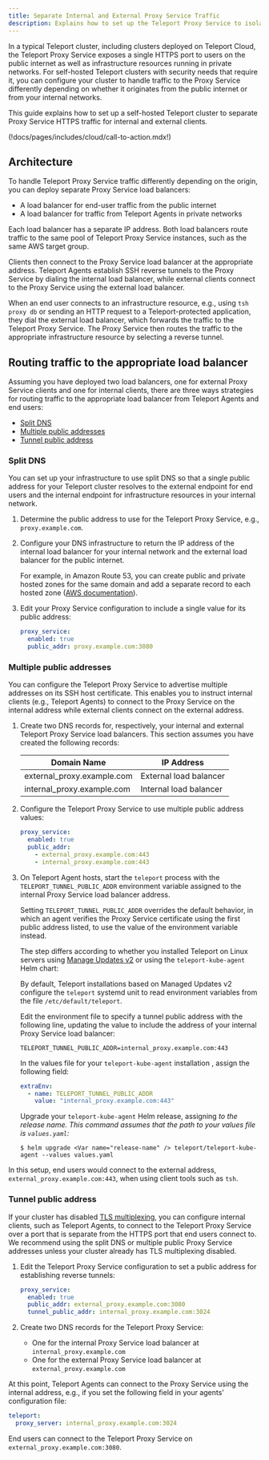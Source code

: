 ```yaml
---
title: Separate Internal and External Proxy Service Traffic
description: Explains how to set up the Teleport Proxy Service to isolate traffic from the public internet from internal client traffic.
---
```


In a typical Teleport cluster, including clusters deployed on Teleport Cloud,
the Teleport Proxy Service exposes a single HTTPS port to users on the public
internet as well as infrastructure resources running in private networks. For
self-hosted Teleport clusters with security needs that require it, you can
configure your cluster to handle traffic to the Proxy Service differently
depending on whether it originates from the public internet or from your
internal networks.

This guide explains how to set up a self-hosted Teleport cluster to separate
Proxy Service HTTPS traffic for internal and external clients.

(!docs/pages/includes/cloud/call-to-action.mdx!)

## Architecture

To handle Teleport Proxy Service traffic differently depending on the origin,
you can deploy separate Proxy Service load balancers:

- A load balancer for end-user traffic from the public internet
- A load balancer for traffic from Teleport Agents in private networks

Each load balancer has a separate IP address. Both load balancers route traffic
to the same pool of Teleport Proxy Service instances, such as the same AWS
target group.

Clients then connect to the Proxy Service load balancer at the appropriate
address. Teleport Agents establish SSH reverse tunnels to the Proxy Service by
dialing the internal load balancer, while external clients connect to the Proxy
Service using the external load balancer. 

When an end user connects to an infrastructure resource, e.g., using `tsh proxy
db` or sending an HTTP request to a Teleport-protected application, they dial
the external load balancer, which forwards the traffic to the Teleport Proxy
Service. The Proxy Service then routes the traffic to the appropriate
infrastructure resource by selecting a reverse tunnel.

## Routing traffic to the appropriate load balancer

Assuming you have deployed two load balancers, one for external Proxy Service
clients and one for internal clients, there are three ways strategies for
routing traffic to the appropriate load balancer from Teleport Agents and end
users:

- [Split DNS](#split-dns)
- [Multiple public addresses](#multiple-public-addresses)
- [Tunnel public address](#tunnel-public-address)

### Split DNS

You can set up your infrastructure to use split DNS so that a single public
address for your Teleport cluster resolves to the external endpoint for end
users and the internal endpoint for infrastructure resources in your internal
network.

1. Determine the public address to use for the Teleport Proxy Service, e.g.,
   `proxy.example.com`.

1. Configure your DNS infrastructure to return the IP address of the internal
   load balancer for your internal network and the external load balancer for
   the public internet.

   For example, in Amazon Route 53, you can create public and private hosted
   zones for the same domain and add a separate record to each hosted zone ([AWS
   documentation](https://docs.aws.amazon.com/Route53/latest/DeveloperGuide/hosted-zone-private-considerations.html#hosted-zone-private-considerations-split-view-dns)).

1. Edit your Proxy Service configuration to include a single value for its
   public address:

   ```yaml
   proxy_service:
     enabled: true
     public_addr: proxy.example.com:3080
   ```

### Multiple public addresses

You can configure the Teleport Proxy Service to advertise multiple addresses on
its SSH host certificate. This enables you to instruct internal clients (e.g.,
Teleport Agents) to connect to the Proxy Service on the internal address while
external clients connect on the external address. 

1. Create two DNS records for, respectively, your internal and external Teleport
   Proxy Service load balancers. This section assumes you have created the
   following records:

   | Domain Name                | IP Address             |
   |----------------------------|------------------------|
   | external_proxy.example.com | External load balancer |
   | internal_proxy.example.com | Internal load balancer |

1. Configure the Teleport Proxy Service to use multiple public address values:

   ```yaml
   proxy_service:
     enabled: true
     public_addr: 
       - external_proxy.example.com:443
       - internal_proxy.example.com:443
   ```

1. On Teleport Agent hosts, start the `teleport` process with the
   `TELEPORT_TUNNEL_PUBLIC_ADDR` environment variable assigned to the internal
   Proxy Service load balancer address. 

   Setting `TELEPORT_TUNNEL_PUBLIC_ADDR` overrides the default behavior, in
   which an agent verifies the Proxy Service certificate using the first public
   address listed, to use the value of the environment variable instead.

   The step differs according to whether you installed Teleport on Linux servers
   using [Manage Updates v2](../../upgrading/agent-managed-updates.mdx) or
   using the `teleport-kube-agent` Helm chart:

   <Tabs>
   <TabItem label="Linux Server">

   By default, Teleport installations based on Managed Updates v2 configure the
   `teleport` systemd unit to read environment variables from the file
   `/etc/default/teleport`.
   
   Edit the environment file to specify a tunnel public address with the
   following line, updating the value to include the address of your internal
   Proxy Service load balancer:

   ```text
   TELEPORT_TUNNEL_PUBLIC_ADDR=internal_proxy.example.com:443
   ```
   </TabItem>
   <TabItem label="Kubernetes">

   In the values file for your `teleport-kube-agent` installation , assign the
   following field:

   ```yaml
   extraEnv:
     - name: TELEPORT_TUNNEL_PUBLIC_ADDR
       value: "internal_proxy.example.com:443"
   ```

   Upgrade your `teleport-kube-agent` Helm release, assigning 
   <Var name="release-name" /> to the release name. This command assumes that the
   path to your values file is `values.yaml`:

   ```code
   $ helm upgrade <Var name="release-name" /> teleport/teleport-kube-agent --values values.yaml
   ```

   </TabItem>
   </Tabs>

In this setup, end users would connect to the external address,
`external_proxy.example.com:443`, when using client tools such as `tsh`.

### Tunnel public address

If your cluster has disabled [TLS
multiplexing](../../reference/architecture/tls-routing.mdx), you can configure
internal clients, such as Teleport Agents, to connect to the Teleport Proxy
Service over a port that is separate from the HTTPS port that end users connect
to. We recommend using the split DNS or multiple public Proxy Service addresses
unless your cluster already has TLS multiplexing disabled.

1. Edit the Teleport Proxy Service configuration to set a public address for
   establishing reverse tunnels:

   ```yaml
   proxy_service:
     enabled: true
     public_addr: external_proxy.example.com:3080
     tunnel_public_addr: internal_proxy.example.com:3024
   ```

1. Create two DNS records for the Teleport Proxy Service:

   - One for the internal Proxy Service load balancer at
     `internal_proxy.example.com`
   - One for the external Proxy Service load balancer at
     `external_proxy.example.com`

At this point, Teleport Agents can connect to the Proxy Service using the
internal address, e.g., if you set the following field in your agents'
configuration file:

```yaml
teleport:
  proxy_server: internal_proxy.example.com:3024
```

End users can connect to the Teleport Proxy Service on
`external_proxy.example.com:3080`.


